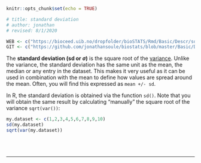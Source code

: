 ```r
knitr::opts_chunk$set(echo = TRUE)

# title: standard deviation
# author: jonathan
# revised: 8/1/2020 

WEB <- c("https://bioceed.uib.no/dropfolder/bioSTATS/Rmd/Basic/Descr/sd.html")
GIT <- c("https://github.com/jonathansoule/biostats/blob/master/Basic/Descr/sd.Rmd")
```

The **standard deviation (sd or $\sigma$)** is the square root of the [variance](https://biostats.w.uib.no/4-variance/){target="_blank"}. Unlike the variance, the standard deviation has the same unit as the mean, the median or any entry in the dataset. This makes it very useful as it can be used in combination with the mean to define how values are spread around the mean. Often, you will find this expressed as `mean +/- sd`.

In R, the standard deviation is obtained via the function `sd()`. Note that you will obtain the same result by calculating “manually” the square root of the variance `sqrt(var())`:

```r
my.dataset <- c(1,2,3,4,5,6,7,8,9,10)
sd(my.dataset)
sqrt(var(my.dataset))
```
<br/><br/>

***
<!-- UNCOMMENT TO ACTIVATE
Get the Rmarkdown file corresponding to this page on [GitHub](`r GIT`){target="_blank"}.
-->
